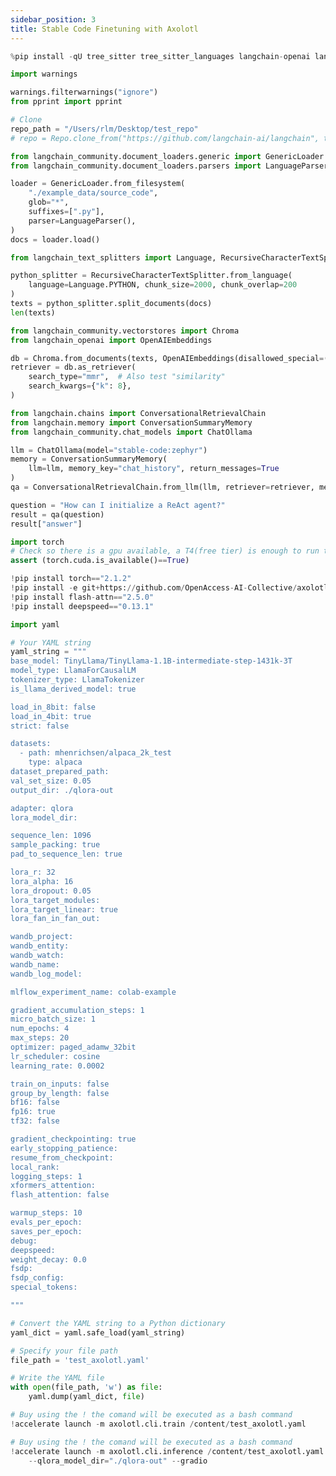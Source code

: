 ```yaml
---
sidebar_position: 3
title: Stable Code Finetuning with Axolotl
---
```






```python
%pip install -qU tree_sitter tree_sitter_languages langchain-openai langchain langchain-community faiss-cpu
```


```python
import warnings

warnings.filterwarnings("ignore")
from pprint import pprint

```


```python
# Clone
repo_path = "/Users/rlm/Desktop/test_repo"
# repo = Repo.clone_from("https://github.com/langchain-ai/langchain", to_path=repo_path)
```


```python
from langchain_community.document_loaders.generic import GenericLoader
from langchain_community.document_loaders.parsers import LanguageParser

loader = GenericLoader.from_filesystem(
    "./example_data/source_code",
    glob="*",
    suffixes=[".py"],
    parser=LanguageParser(),
)
docs = loader.load()
```


```python
from langchain_text_splitters import Language, RecursiveCharacterTextSplitter

python_splitter = RecursiveCharacterTextSplitter.from_language(
    language=Language.PYTHON, chunk_size=2000, chunk_overlap=200
)
texts = python_splitter.split_documents(docs)
len(texts)
```


```python
from langchain_community.vectorstores import Chroma
from langchain_openai import OpenAIEmbeddings

db = Chroma.from_documents(texts, OpenAIEmbeddings(disallowed_special=()))
retriever = db.as_retriever(
    search_type="mmr",  # Also test "similarity"
    search_kwargs={"k": 8},
)
```


```python
from langchain.chains import ConversationalRetrievalChain
from langchain.memory import ConversationSummaryMemory
from langchain_community.chat_models import ChatOllama

llm = ChatOllama(model="stable-code:zephyr")
memory = ConversationSummaryMemory(
    llm=llm, memory_key="chat_history", return_messages=True
)
qa = ConversationalRetrievalChain.from_llm(llm, retriever=retriever, memory=memory)
```


```python
question = "How can I initialize a ReAct agent?"
result = qa(question)
result["answer"]
```


```python
import torch
# Check so there is a gpu available, a T4(free tier) is enough to run this notebook
assert (torch.cuda.is_available()==True)
```


```python
!pip install torch=="2.1.2"
!pip install -e git+https://github.com/OpenAccess-AI-Collective/axolotl#egg=axolotl
!pip install flash-attn=="2.5.0"
!pip install deepspeed=="0.13.1"
```


```python
import yaml

# Your YAML string
yaml_string = """
base_model: TinyLlama/TinyLlama-1.1B-intermediate-step-1431k-3T
model_type: LlamaForCausalLM
tokenizer_type: LlamaTokenizer
is_llama_derived_model: true

load_in_8bit: false
load_in_4bit: true
strict: false

datasets:
  - path: mhenrichsen/alpaca_2k_test
    type: alpaca
dataset_prepared_path:
val_set_size: 0.05
output_dir: ./qlora-out

adapter: qlora
lora_model_dir:

sequence_len: 1096
sample_packing: true
pad_to_sequence_len: true

lora_r: 32
lora_alpha: 16
lora_dropout: 0.05
lora_target_modules:
lora_target_linear: true
lora_fan_in_fan_out:

wandb_project:
wandb_entity:
wandb_watch:
wandb_name:
wandb_log_model:

mlflow_experiment_name: colab-example

gradient_accumulation_steps: 1
micro_batch_size: 1
num_epochs: 4
max_steps: 20
optimizer: paged_adamw_32bit
lr_scheduler: cosine
learning_rate: 0.0002

train_on_inputs: false
group_by_length: false
bf16: false
fp16: true
tf32: false

gradient_checkpointing: true
early_stopping_patience:
resume_from_checkpoint:
local_rank:
logging_steps: 1
xformers_attention:
flash_attention: false

warmup_steps: 10
evals_per_epoch:
saves_per_epoch:
debug:
deepspeed:
weight_decay: 0.0
fsdp:
fsdp_config:
special_tokens:

"""

# Convert the YAML string to a Python dictionary
yaml_dict = yaml.safe_load(yaml_string)

# Specify your file path
file_path = 'test_axolotl.yaml'

# Write the YAML file
with open(file_path, 'w') as file:
    yaml.dump(yaml_dict, file)
```


```python
# Buy using the ! the comand will be executed as a bash command
!accelerate launch -m axolotl.cli.train /content/test_axolotl.yaml
```


```python
# Buy using the ! the comand will be executed as a bash command
!accelerate launch -m axolotl.cli.inference /content/test_axolotl.yaml \
    --qlora_model_dir="./qlora-out" --gradio
```
